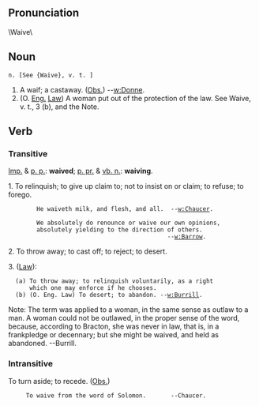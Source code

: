 ==Pronunciation==
\Waive\ 
==Noun==

 n. [See {Waive}, v. t. ]
# A waif; a castaway. ([[Obs.]]) --[[w:Donne]].
# (O. [[Eng.]] [[Law]]) A woman put out of the protection of the   law. See Waive, v. t., 3 (b), and the Note.

==Verb==
=== Transitive===
[[Imp.]] & [[p. p.]]: '''waived'''; [[p. pr.]] & [[vb. n.]]: '''waiving'''.

1. To relinquish; to give up claim to; not to insist on or claim; to refuse; to forego.

         He waiveth milk, and flesh, and all.  --[[w:Chaucer]].

         We absolutely do renounce or waive our own opinions,
         absolutely yielding to the direction of others.
                                              --[[w:Barrow]].
2. To throw away; to cast off; to reject; to desert.

3. ([[Law]]):
   (a) To throw away; to relinquish voluntarily, as a right
       which one may enforce if he chooses.
   (b) (O. Eng. Law) To desert; to abandon. --[[w:Burrill]].

Note: The term was applied to a woman, in the same sense as      outlaw to a man. A woman could not be outlawed, in the proper sense of the word, because, according to Bracton, she was never in law, that is, in a  frankpledge or decennary; but she might be waived, and held as abandoned. --Burrill.

===Intransitive===

To turn aside; to recede. ([[Obs.]])

      To waive from the word of Solomon.       --Chaucer.